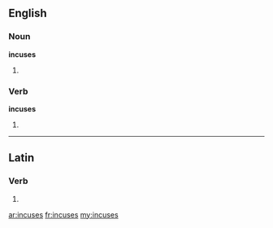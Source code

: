 ==English==

===Noun===
'''incuses'''

# {{plural of|incuse}}

===Verb===
'''incuses'''

# {{third-person singular of|incuse}}

----

==Latin==

===Verb===
{{la-verb-form|incūsēs}}

# {{conjugation of|[[incuso#Latin|incūsō]]||2|s|pres|act|sub}}

[[ar:incuses]]
[[fr:incuses]]
[[my:incuses]]